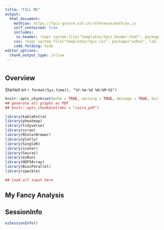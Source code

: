 ```yaml
---
title: "FILL ME"
output: 
  html_document:
    mathjax: https://fgcz-gstore.uzh.ch/reference/mathjax.js
    self_contained: true
    includes:
     in_header: !expr system.file("templates/fgcz_header.html", package="ezRun", lib.loc=.libPaths())
    css: !expr system.file("templates/fgcz.css", package="ezRun", lib.loc=.libPaths())
    code_folding: hide
editor_options: 
  chunk_output_type: inline
---
```



# {.tabset}

## Overview

Started on `r format(Sys.time(), "%Y-%m-%d %H:%M:%S")`

```r
knitr::opts_chunk$set(echo = TRUE, warning = TRUE, message = TRUE, knitr.table.format = "html")
## generate all graphs as PDF
## knitr::opts_chunk$set(dev = "cairo_pdf")

```


```r
library(kableExtra)
library(pheatmap)
library(tidyverse)
library(scran)
library(RColorBrewer)
library(plotly)
library(SingleR)
library(scater)
library(Seurat)
library(ezRun)
library(HDF5Array)
library(BiocParallel)
library(speckle)

```


```r

## load all input here

```


## My Fancy Analysis


## SessionInfo

```r
ezSessionInfo()
```

